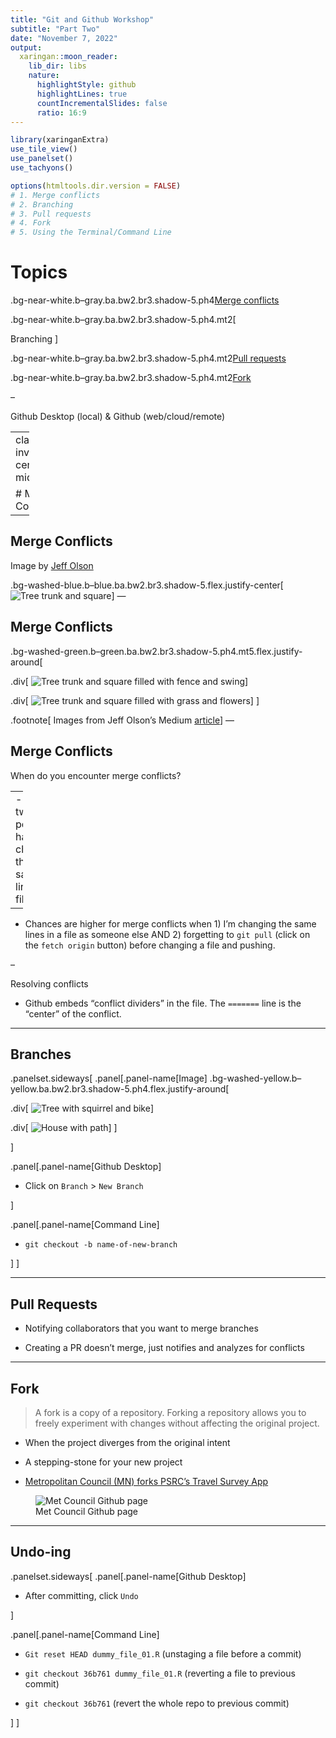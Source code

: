 ```yaml
---
title: "Git and Github Workshop"
subtitle: "Part Two"
date: "November 7, 2022"
output:
  xaringan::moon_reader:
    lib_dir: libs
    nature:
      highlightStyle: github
      highlightLines: true
      countIncrementalSlides: false
      ratio: 16:9
---
```


```r
library(xaringanExtra)
use_tile_view()
use_panelset()
use_tachyons()

```

```r
options(htmltools.dir.version = FALSE)
# 1. Merge conflicts 
# 2. Branching
# 3. Pull requests
# 4. Fork
# 5. Using the Terminal/Command Line
```

# Topics

.bg-near-white.b--gray.ba.bw2.br3.shadow-5.ph4[
Merge conflicts
]

.bg-near-white.b--gray.ba.bw2.br3.shadow-5.ph4.mt2[

Branching
]

.bg-near-white.b--gray.ba.bw2.br3.shadow-5.ph4.mt2[
Pull requests 
]

.bg-near-white.b--gray.ba.bw2.br3.shadow-5.ph4.mt2[
Fork 
]

--

Github Desktop (local) & Github (web/cloud/remote)


---
class: inverse, center, middle

# Merge Conflicts

---

## Merge Conflicts

Image by [Jeff Olson](https://medium.com/upperlinecode/teaching-git-github-to-teenagers-branching-and-merging-6416a365458a)

.bg-washed-blue.b--blue.ba.bw2.br3.shadow-5.flex.justify-center[
![Tree trunk and square](images/repo-branch-01.png)
]
---

## Merge Conflicts

.bg-washed-green.b--green.ba.bw2.br3.shadow-5.ph4.mt5.flex.justify-around[

.div[
![Tree trunk and square filled with fence and swing](images/repo-branch-02.png)
]

.div[
![Tree trunk and square filled with grass and flowers](images/repo-branch-03.png)
]
]

.footnote[
Images from Jeff Olson's Medium [article](https://medium.com/upperlinecode/teaching-git-github-to-teenagers-branching-and-merging-6416a365458a)
]
---

## Merge Conflicts

When do you encounter merge conflicts?

--
- When two people have changed the same lines in a file.

--


- Chances are higher for merge conflicts when 1) I'm changing the same lines in a file as someone else AND 2) forgetting to `git pull` (click on the `fetch origin` button) before changing a file and pushing.

--

Resolving conflicts


- Github embeds "conflict dividers" in the file. The `=======` line is the "center" of the conflict. 

---

## Branches

.panelset.sideways[
.panel[.panel-name[Image]
.bg-washed-yellow.b--yellow.ba.bw2.br3.shadow-5.ph4.flex.justify-around[

.div[
![Tree with squirrel and bike](images/repo-branch-04.png)
]

.div[
![House with path](images/repo-branch-05.png)
]
]
 
]

.panel[.panel-name[Github Desktop]

- Click on `Branch` > `New Branch`

]

.panel[.panel-name[Command Line]

- `git checkout -b name-of-new-branch`

]
]


---

## Pull Requests

- Notifying collaborators that you want to merge branches

- Creating a PR doesn't merge, just notifies and analyzes for conflicts 




---

## Fork

> A fork is a copy of a repository. Forking a repository allows you to freely experiment with changes without affecting the original project.

- When the project diverges from the original intent

- A stepping-stone for your new project

- [Metropolitan Council (MN) forks PSRC's Travel Survey App](https://github.com/Metropolitan-Council/travel-study-stories)

![Met Council Github page](images/fork-02.png)

---

## Undo-ing

.panelset.sideways[
.panel[.panel-name[Github Desktop]

- After committing, click `Undo` 

]

.panel[.panel-name[Command Line]

- `Git reset HEAD dummy_file_01.R` (unstaging a file before a commit)

- `git checkout 36b761 dummy_file_01.R` (reverting a file to previous commit)

- `git checkout 36b761` (revert the whole repo to previous commit)

]
]






